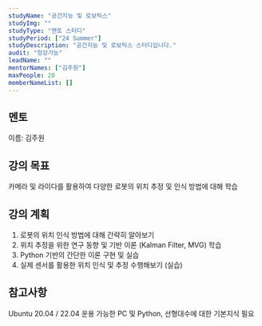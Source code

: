 ```yaml
---
studyName: "공간지능 및 로보틱스"
studyImg: ""
studyType: "멘토 스터디"
studyPeriod: ["24 Summer"]
studyDescription: "공간지능 및 로보틱스 스터디입니다."
audit: "청강가능"
leadName: ""
mentorNames: ["김주원"]
maxPeople: 20
memberNameList: []
---
```



## 멘토 
이름: 김주원  

## 강의 목표
카메라 및 라이다를 활용하여 다양한 로봇의 위치 추정 및 인식 방법에 대해 학습 

## 강의 계획
1. 로봇의 위치 인식 방법에 대해 간략히 알아보기
2. 위치 추정을 위한 연구 동향 및 기반 이론 (Kalman Filter, MVG) 학습
3. Python 기반의 간단한 이론 구현 및 실습
4. 실제 센서를 활용한 위치 인식 및 추정 수행해보기 (실습)

## 참고사항
Ubuntu 20.04 / 22.04 운용 가능한 PC 및 Python, 선형대수에 대한 기본지식 필요  


